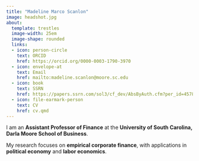 ```yaml
---
title: "Madeline Marco Scanlon"
image: headshot.jpg
about:
  template: trestles
  image-width: 25em
  image-shape: rounded
  links:
  - icon: person-circle
    text: ORCID
    href: https://orcid.org/0000-0003-1790-3970
  - icon: envelope-at
    text: Email
    href: mailto:madeline.scanlon@moore.sc.edu
  - icon: book
    text: SSRN
    href: https://papers.ssrn.com/sol3/cf_dev/AbsByAuth.cfm?per_id=4578011
  - icon: file-earmark-person
    text: CV
    href: cv.qmd
---
```


I am an **Assistant Professor of Finance** at the **University of South Carolina, Darla Moore School of Business**.

My research focuses on **empirical corporate finance**, with applications in **political economy** and **labor economics**.

### 
